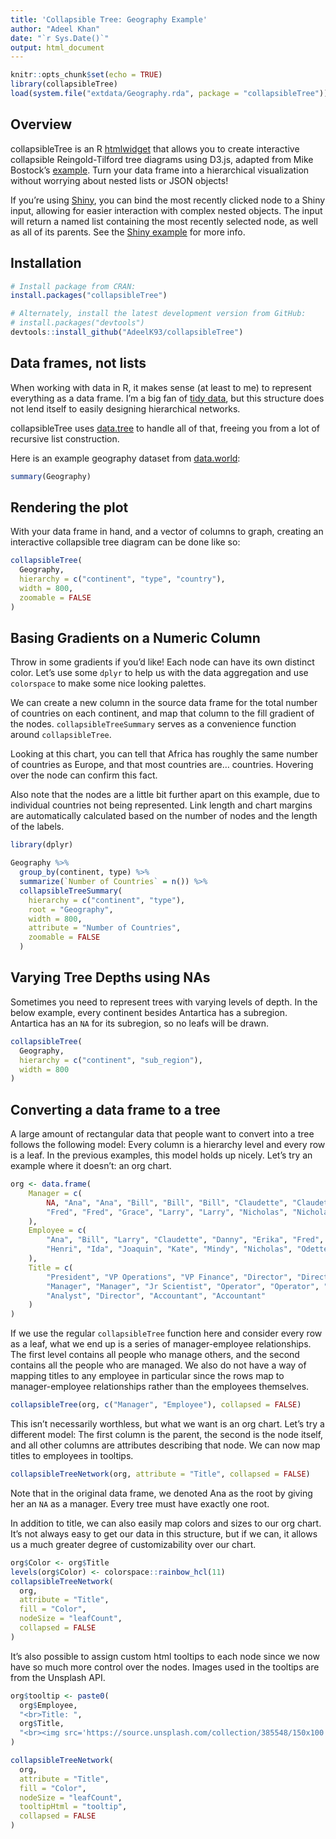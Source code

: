 ```yaml
---
title: 'Collapsible Tree: Geography Example'
author: "Adeel Khan"
date: "`r Sys.Date()`"
output: html_document
---
```


```r
knitr::opts_chunk$set(echo = TRUE)
library(collapsibleTree)
load(system.file("extdata/Geography.rda", package = "collapsibleTree"))
```

## Overview

collapsibleTree is an R [htmlwidget](http://www.htmlwidgets.org/) that allows you to create interactive collapsible Reingold-Tilford tree diagrams using D3.js, adapted from Mike Bostock's [example](https://bl.ocks.org/mbostock/4339083). Turn your data frame into a hierarchical visualization without worrying about nested lists or JSON objects!

If you're using [Shiny](https://shiny.posit.co/), you can bind the most recently clicked node to a Shiny input, allowing for easier interaction with complex nested objects. The input will return a named list containing the most recently selected node, as well as all of its parents. See the [Shiny example](https://adeelk93.shinyapps.io/collapsibletree/) for more info.

## Installation

```r
# Install package from CRAN:
install.packages("collapsibleTree")

# Alternately, install the latest development version from GitHub:
# install.packages("devtools")
devtools::install_github("AdeelK93/collapsibleTree")
```

## Data frames, not lists

When working with data in R, it makes sense (at least to me) to represent everything as a data frame. I'm a big fan of [tidy data](https://cran.r-project.org/package=tidyr/vignettes/tidy-data.html), but this structure does not lend itself to easily designing hierarchical networks.

collapsibleTree uses [data.tree](https://cran.r-project.org/web/packages/data.tree/vignettes/data.tree.html) to handle all of that, freeing you from a lot of recursive list construction.

Here is an example geography dataset from [data.world](https://data.world/glx/geography-table):

```r
summary(Geography)
```

## Rendering the plot

With your data frame in hand, and a vector of columns to graph, creating an interactive collapsible tree diagram can be done like so:

```r
collapsibleTree(
  Geography,
  hierarchy = c("continent", "type", "country"),
  width = 800,
  zoomable = FALSE
)
```

## Basing Gradients on a Numeric Column

Throw in some gradients if you'd like! Each node can have its own distinct color. Let's use some `dplyr` to help us with the data aggregation and use `colorspace` to make some nice looking palettes.

We can create a new column in the source data frame for the total number of countries on each continent, and map that column to the fill gradient of the nodes. `collapsibleTreeSummary` serves as a convenience function around `collapsibleTree`.

Looking at this chart, you can tell that Africa has roughly the same number of countries as Europe, and that most countries are... countries. Hovering over the node can confirm this fact.

Also note that the nodes are a little bit further apart on this example, due to individual countries not being represented. Link length and chart margins are automatically calculated based on the number of nodes and the length of the labels.

```r
library(dplyr)

Geography %>%
  group_by(continent, type) %>%
  summarize(`Number of Countries` = n()) %>%
  collapsibleTreeSummary(
    hierarchy = c("continent", "type"),
    root = "Geography",
    width = 800,
    attribute = "Number of Countries",
    zoomable = FALSE
  )
```

## Varying Tree Depths using NAs

Sometimes you need to represent trees with varying levels of depth. In the below example, every continent besides Antartica has a subregion. Antartica has an `NA` for its subregion, so no leafs will be drawn.

```r
collapsibleTree(
  Geography,
  hierarchy = c("continent", "sub_region"),
  width = 800
)
```

## Converting a data frame to a tree

A large amount of rectangular data that people want to convert into a tree follows the following model: Every column is a hierarchy level and every row is a leaf. In the previous examples, this model holds up nicely. Let's try an example where it doesn't: an org chart.

```r
org <- data.frame(
    Manager = c(
        NA, "Ana", "Ana", "Bill", "Bill", "Bill", "Claudette", "Claudette", "Danny",
        "Fred", "Fred", "Grace", "Larry", "Larry", "Nicholas", "Nicholas"
    ),
    Employee = c(
        "Ana", "Bill", "Larry", "Claudette", "Danny", "Erika", "Fred", "Grace",
        "Henri", "Ida", "Joaquin", "Kate", "Mindy", "Nicholas", "Odette", "Peter"
    ),
    Title = c(
        "President", "VP Operations", "VP Finance", "Director", "Director", "Scientist",
        "Manager", "Manager", "Jr Scientist", "Operator", "Operator", "Associate",
        "Analyst", "Director", "Accountant", "Accountant"
    )
)
```

If we use the regular `collapsibleTree` function here and consider every row as a leaf, what we end up is a series of manager-employee relationships. The first level contains all people who manage others, and the second contains all the people who are managed. We also do not have a way of mapping titles to any employee in particular since the rows map to manager-employee relationships rather than the employees themselves.

```r
collapsibleTree(org, c("Manager", "Employee"), collapsed = FALSE)
```

This isn't necessarily worthless, but what we want is an org chart. Let's try a different model: The first column is the parent, the second is the node itself, and all other columns are attributes describing that node. We can now map titles to employees in tooltips.

```r
collapsibleTreeNetwork(org, attribute = "Title", collapsed = FALSE)
```

Note that in the original data frame, we denoted Ana as the root by giving her an `NA` as a manager. Every tree must have exactly one root.

In addition to title, we can also easily map colors and sizes to our org chart. It's not always easy to get our data in this structure, but if we can, it allows us a much greater degree of customizability over our chart.

```r
org$Color <- org$Title
levels(org$Color) <- colorspace::rainbow_hcl(11)
collapsibleTreeNetwork(
  org,
  attribute = "Title",
  fill = "Color",
  nodeSize = "leafCount",
  collapsed = FALSE
)
```

It's also possible to assign custom html tooltips to each node since we now have so much more control over the nodes. Images used in the tooltips are from the Unsplash API.

```r
org$tooltip <- paste0(
  org$Employee,
  "<br>Title: ",
  org$Title,
  "<br><img src='https://source.unsplash.com/collection/385548/150x100'>"
)

collapsibleTreeNetwork(
  org,
  attribute = "Title",
  fill = "Color",
  nodeSize = "leafCount",
  tooltipHtml = "tooltip",
  collapsed = FALSE
)
```
